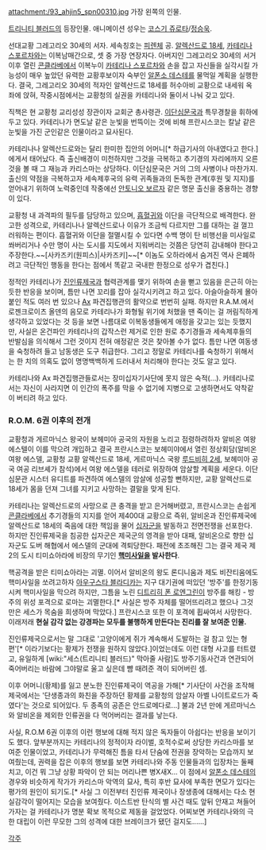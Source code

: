 attachment:/93_ahjin5_spn00310.jpg
가장 왼쪽의 인물.

[[트리니티 블러드]]의 등장인물. 애니메이션 성우는 [[코스기 쥬로타]]/[[정승욱]].

선대교황 그레고리오 30세의 서자. 세속칭호는 [[피렌체]] 공. [[알렉산드로 18세]], [[카테리나 스포르차]]와는 이복남매간으로, 셋 중 가장 연장자다. 아버지인 그레고리오 30세의 서거이후 열린 [[콘클라베]]에서 이복누이 [[카테리나 스포르차]]와 손을 잡고 자신들을 실각시킬 가능성이 매우 높았던 유력한 교황후보이자 숙부인 [[알폰소 데스테]]를 물먹일 계획을 실행한다. 결국, 그레고리오 30세의 적자인 알렉산드로 18세를 허수아비 교황으로 내세워 옥좌에 앉혀, 작중시점에서는 교황청의 실권을 카테리나와 둘이서 나눠 갖고 있다.

직책은 현 교황청 교리성성 장관이자 교회군 총사령관. [[이단심문국]]과 특무경찰을 휘하에 두고 있다. 카테리나가 면도날 같은 눈빛을 번뜩이는 것에 비해 프란시스코는 칼날 같은 눈빛을 가진 군인같은 인물이라고 묘사된다.

카테리나나 알렉산드로와는 달리 한미한 집안의 어머니[* 하급기사의 아내였다고 한다.]에게서 태어났다. 즉 출신배경이 미천하지만 그것을 극복하고 추기경의 자리에까지 오른 것을 볼 때 그 재능과 카리스마는 상당하다. 이단심문국은 거의 그의 사병이나 마찬가지. 출신의 약점을 극복하고자 세속제후국의 유력 귀족들과의 돈독한 관계(후원 및 지지)를 얻어내기 위하여 노력중인데 작중에선 [[안토니오 보르자]] 같은 명문 출신을 중용하는 경향이 있다.

교황청 내 과격파의 필두를 담당하고 있으며, [[흡혈귀]]와 이단을 극단적으로 배격한다. 완고한 성격으로, 카테리나나 알렉산드로나 이유가 조금씩 다르지만 그를 대하는 걸 껄끄러워하는 편이다. 흡혈귀와 이단을 절멸시킬 수 있다면 수백 명이 탄 비행선을 미사일로 쏴버리거나 수만 명이 사는 도시를 지도에서 지워버리는 것쯤은 당연히 감내해야 한다고 주장한다.~~[사카즈키(원피스)|사카즈키]~~[* 이놈도 오하라에서 숨겨진 역사 은폐하려고 극단적인 행동을 한다는 점에서 똑같고 국내판 한정으로 성우가 겹친다.]

정적인 카테리나가 [[진인류제국]]과 협력관계를 맺기 위하여 손을 뻗고 있음을 은근히 아는 듯한 반응을 보이며, 틈만 나면 꼬리를 잡아 실각시키려고 하고 있다. 아슬아슬하게 몰아붙인 적도 여러 번 있으나 [[Ax]] 파견집행관의 활약으로 번번히 실패. 하지만 R.A.M.에서 로젠크로이츠 올덴의 음모로 카테리나가 화형될 위기에 처했을 땐 죽이는 걸 꺼림직하게 생각하고 있었다는 것 등을 보면 나름대로 이복동생들에게 애정을 갖고는 있는 듯했지만, 사실은 온건파인 카테리나의 갑작스런 제거로 인한 원로 추기경들과 세속제후들의 반발심을 의식해서 그런 것이지 전혀 애정같은 것은 찾아볼 수가 없다. 틈만 나면 여동생을 숙청하려 들고 남동생은 도구 취급한다. 그리고 정말로 카테리나를 숙청하기 위해서는 한 치의 의혹도 없이 명명백백하게 드러내서 처리해야 한다는 것도 알고 있다.

카테리나와 Ax 파견집행관들로서는 장미십자기사단에 못지 않은 숙적(…). 카테리나로서는 자신이 사라지면 이 인간의 폭주를 막을 수 없기에 지병으로 고생하면서도 악착같이 버티려 하고 있다.

=== R.O.M. 6권 이후의 전개 ===
교황청과 게르마닉스 왕국이 보헤미아 공국의 자원을 노리고 점령하려하자 알비온 여왕 에스텔이 이를 막으려 개입하고 결국 프란시스코는 보헤미야에서 열린 정상회담(알비온 여왕 에스델, 교황청 교황 알렉산드로 18세, 게르마닉스 국왕 [[루드비히 2세]], 보헤미아 공국 여공 리브셰가 참석)에서 여왕 에스델을 테러로 위장하여 암살할 계획을 세운다. 이단심문관 시스터 유디트를 파견하여 에스델의 암살에 성공할 뻔하지만, 교황 알렉산드로 18세가 몸을 던져 그녀를 지키고 사망하는 결말을 맞게 된다.

카테리나는 알렉산드로의 사망으로 큰 충격을 받고 은거해버렸고, 프란시스코는 손쉽게 [[콘클라베]]에서 추기경들의 지지를 얻어 제400대 교황으로 즉위, 알비온과 진인류제국에 알렉산드로 18세의 죽음에 대한 책임을 물어 [[십자군]]을 발동하고 전면전쟁을 선포한다. 하지만 진인류제국을 침공한 십자군은 제국군의 영격을 받아 대패, 알비온으로 향한 십자군도 도버 해협에서 에스델의 군대에 격퇴당한다. 패전에 초조해진 그는 결국 제국 제2의 도시 티미쇼아라에 비장의 무기인 '''[[핵미사일]]을 발사한다'''.

핵공격을 받은 티미쇼아라는 괴멸. 이어서 알비온의 왕도 론디니움과 제도 비잔티움에도 핵미사일을 쏘려고하자 [[아우구스타 블라디카]]는 지구 대기권에 떠있던 '방주'를 한정기동시켜 핵미사일을 막으려 하지만, 그틈을 노린 [[디트리히 폰 로엔그린]]이 방주를 해킹 - 방주의 위성 포격으로 로마는 괴멸한다.[* 사실은 방주 자체를 떨어뜨리려고 했으나 그것만은 세스가 목숨을 희생하며 막았다.] 프란시스코 또한 이 포격에 휩싸여서 사망한다. 이래저래 '''현실 감각 없는 강경파는 모두를 불행하게 만든다는 진리를 잘 보여준 인물.'''

진인류제국으로서는 말 그대로 '고양이에게 쥐가 계속해서 도발하는 걸 참고 있는 형편'[* 이라기보다는 황제가 전쟁을 원하지 않았다.]이었는데도 이런 대형 사고를 터트렸고, 유일하게 [wiki:"세스(트리니티 블러드)" 막아줄 사람]도 방주기동사건과 연관되어 죽어버리는 바람에 그야말로 울고 싶은데 뺨 때려준 격이 되어버린 셈.

이후 어머니(황제)를 잃고 분노한 진인류제국이 역공을 가해[* 기사단이 사건을 조작해 제국에서는 '단생종과의 화친을 주장하던 황제를 교황청의 암살자 아벨 나이트로드가 죽였다'는 것으로 되어있다. 두 종족의 공존은 안드로메다로...] 불과 2년 만에 게르마닉스와 알비온을 제외한 인류권을 다 먹어버리는 결과를 낳는다.

사실, R.O.M 6권 이후의 이런 행보에 대해 적지 않은 독자들이 아쉽다는 반응을 보이기도 했다. 앞부분까지는 카테리나의 정적이자 라이벌, 호적수로써 상당한 카리스마를 보여준 인물이었고, 카테리나가 무력해진 틈을 타서 단숨에 전권을 장악하는 모습까지 보여줬는데, 권력을 잡은 이후의 행보를 보면 카테리나와 주동 인물들과의 입장차는 둘째치고, 이건 뭐 그냥 상황 파악이 안 되는 머리나쁜 병X새X... 이 점에서 [[알폰소 데스테]]의 경우와 비슷하게 작가가 카리스마 악역의 묘사, 특히 후반 묘사에 부족한 면모가 있다는 평가의 원인이 되기도.[* 사실 그 이전부터 진인류 제국이나 장생종에 대해서는 다소 현실감각이 떨어지는 모습을 보여줬다. 이스트반 탄식의 별 사건 때도 앞뒤 안재고 쳐들어가자는 걸 카테리나가 명분 확보 목적으로 제동을 걸었었다. 어찌보면 카테리나와의 극한 대립이 이런 무모한 그의 성격에 대한 브레이크가 됐던 걸지도......]

[[각주]]
